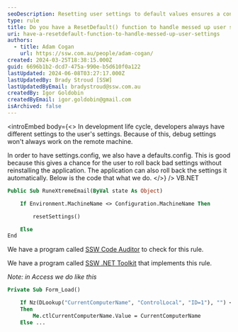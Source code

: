 ```yaml
---
seoDescription: Resetting user settings to default values ensures a consistent application experience, even when debug configurations don't match production environments.
type: rule
title: Do you have a ResetDefault() function to handle messed up user settings?
uri: have-a-resetdefault-function-to-handle-messed-up-user-settings
authors:
  - title: Adam Cogan
    url: https://ssw.com.au/people/adam-cogan/
created: 2024-03-25T18:38:15.000Z
guid: 6696b1b2-dcd7-475a-990e-b5d610f0a122
lastUpdated: 2024-06-08T03:27:17.000Z
lastUpdatedBy: Brady Stroud [SSW]
lastUpdatedByEmail: bradystroud@ssw.com.au
createdBy: Igor Goldobin
createdByEmail: igor.goldobin@gmail.com
isArchived: false
---
```


<introEmbed
  body={<>
In development life cycle, developers always have different settings to the user's settings. Because of this, debug settings won't always work on the remote machine.

In order to have settings.config, we also have a defaults.config. This is good because this gives a chance for the user to roll back bad settings without reinstalling the application. The application can also roll back the settings it automatically. Below is the code that what we do.
  </>}
/>
VB.NET

```vb
Public Sub RuneXtremeEmail(ByVal state As Object)

    If Environment.MachineName <> Configuration.MachineName Then

        resetSettings()

    Else
End
```

We have a program called [SSW Code Auditor](https://ssw.com.au/ssw/CodeAuditor/) to check for this rule.

We have a program called [SSW .NET Toolkit](https://ssw.com.au/ssw/NETToolkit/) that implements this rule.

_Note: in Access we do like this_

```vb
Private Sub Form_Load()

    If Nz(DLookup("CurrentComputerName", "ControlLocal", "ID=1"), "") <> CurrentComputerName
    Then
        Me.ctlCurrentComputerName.Value = CurrentComputerName
    Else ...
```
